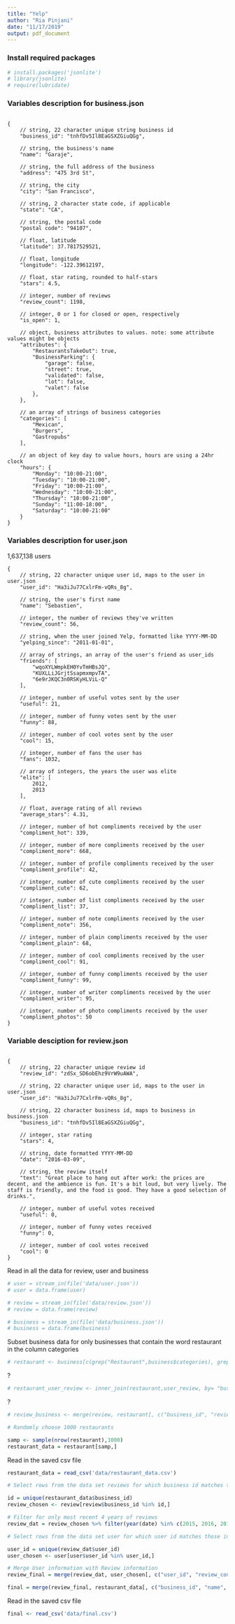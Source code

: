 ```yaml
---
title: "Yelp"
author: "Ria Pinjani"
date: "11/17/2019"
output: pdf_document
---
```


### Install required packages 

```r
# install.packages('jsonlite')
# library(jsonlite)
# require(lubridate)
```


### Variables description for business.json

```

{
    // string, 22 character unique string business id
    "business_id": "tnhfDv5Il8EaGSXZGiuQGg",

    // string, the business's name
    "name": "Garaje",

    // string, the full address of the business
    "address": "475 3rd St",

    // string, the city
    "city": "San Francisco",

    // string, 2 character state code, if applicable
    "state": "CA",

    // string, the postal code
    "postal code": "94107",

    // float, latitude
    "latitude": 37.7817529521,

    // float, longitude
    "longitude": -122.39612197,

    // float, star rating, rounded to half-stars
    "stars": 4.5,

    // integer, number of reviews
    "review_count": 1198,

    // integer, 0 or 1 for closed or open, respectively
    "is_open": 1,

    // object, business attributes to values. note: some attribute values might be objects
    "attributes": {
        "RestaurantsTakeOut": true,
        "BusinessParking": {
            "garage": false,
            "street": true,
            "validated": false,
            "lot": false,
            "valet": false
        },
    },

    // an array of strings of business categories
    "categories": [
        "Mexican",
        "Burgers",
        "Gastropubs"
    ],

    // an object of key day to value hours, hours are using a 24hr clock
    "hours": {
        "Monday": "10:00-21:00",
        "Tuesday": "10:00-21:00",
        "Friday": "10:00-21:00",
        "Wednesday": "10:00-21:00",
        "Thursday": "10:00-21:00",
        "Sunday": "11:00-18:00",
        "Saturday": "10:00-21:00"
    }
}

```

### Variables description for user.json

1,637,138 users

```
{
    // string, 22 character unique user id, maps to the user in user.json
    "user_id": "Ha3iJu77CxlrFm-vQRs_8g",

    // string, the user's first name
    "name": "Sebastien",

    // integer, the number of reviews they've written
    "review_count": 56,

    // string, when the user joined Yelp, formatted like YYYY-MM-DD
    "yelping_since": "2011-01-01",

    // array of strings, an array of the user's friend as user_ids
    "friends": [
        "wqoXYLWmpkEH0YvTmHBsJQ",
        "KUXLLiJGrjtSsapmxmpvTA",
        "6e9rJKQC3n0RSKyHLViL-Q"
    ],

    // integer, number of useful votes sent by the user
    "useful": 21,

    // integer, number of funny votes sent by the user
    "funny": 88,

    // integer, number of cool votes sent by the user
    "cool": 15,

    // integer, number of fans the user has
    "fans": 1032,

    // array of integers, the years the user was elite
    "elite": [
        2012,
        2013
    ],

    // float, average rating of all reviews
    "average_stars": 4.31,

    // integer, number of hot compliments received by the user
    "compliment_hot": 339,

    // integer, number of more compliments received by the user
    "compliment_more": 668,

    // integer, number of profile compliments received by the user
    "compliment_profile": 42,

    // integer, number of cute compliments received by the user
    "compliment_cute": 62,

    // integer, number of list compliments received by the user
    "compliment_list": 37,

    // integer, number of note compliments received by the user
    "compliment_note": 356,

    // integer, number of plain compliments received by the user
    "compliment_plain": 68,

    // integer, number of cool compliments received by the user
    "compliment_cool": 91,

    // integer, number of funny compliments received by the user
    "compliment_funny": 99,

    // integer, number of writer compliments received by the user
    "compliment_writer": 95,

    // integer, number of photo compliments received by the user
    "compliment_photos": 50
}
```


### Variable desciption for review.json

```

{
    // string, 22 character unique review id
    "review_id": "zdSx_SD6obEhz9VrW9uAWA",

    // string, 22 character unique user id, maps to the user in user.json
    "user_id": "Ha3iJu77CxlrFm-vQRs_8g",

    // string, 22 character business id, maps to business in business.json
    "business_id": "tnhfDv5Il8EaGSXZGiuQGg",

    // integer, star rating
    "stars": 4,

    // string, date formatted YYYY-MM-DD
    "date": "2016-03-09",

    // string, the review itself
    "text": "Great place to hang out after work: the prices are decent, and the ambience is fun. It's a bit loud, but very lively. The staff is friendly, and the food is good. They have a good selection of drinks.",

    // integer, number of useful votes received
    "useful": 0,

    // integer, number of funny votes received
    "funny": 0,

    // integer, number of cool votes received
    "cool": 0
}

```





Read in all the data for review, user and business


```r

# user = stream_in(file('data/user.json')) 
# user = data.frame(user)

# review = stream_in(file('data/review.json')) 
# review = data.frame(review)

# business = stream_in(file('data/business.json')) 
# business = data.frame(business)
```

Subset business data for only businesses that contain the word restaurant in the column categories

```r
# restaurant <- business[c(grep("Restaurant",business$categories), grep("Restaurants",business$categories)),]
```

?

```r
# restaurant_user_review <- inner_join(restaurant,user_review, by= "business_id")
```

?

```r
# review_business <- merge(review, restaurant[, c("business_id", "review_count", "stars", "city", "state", "address")], by = "business_id", all = T)


```


```r
# Randomly choose 1000 restaurants

samp <- sample(nrow(restaurant),1000)
restaurant_data = restaurant[samp,]
```


Read in the saved csv file

```r

restaurant_data = read_csv('data/restaurant_data.csv')

```



```r
# Select rows from the data set reviews for which business id matches those in restaraunt_data

id = unique(restaurant_data$business_id)
review_chosen <- review[review$business_id %in% id,]

# Filter for only most recent 4 years of reviews
review_dat = review_chosen %>% filter(year(date) %in% c(2015, 2016, 2017, 2018))

# Select rows from the data set user for which user id matches those in review_dat

user_id = unique(review_dat$user_id)
user_chosen <- user[user$user_id %in% user_id,]

# Merge User information with Review information
review_final = merge(review_dat, user_chosen[, c("user_id", "review_count", "yelping_since", "average_stars", "elite", "fans", "average_stars")], by = "user_id", all = T)

final = merge(review_final, restaurant_data[, c("business_id", "name", "city", "state", "stars")], by = "business_id", all = T)
```


Read in the saved csv file

```r
final <- read_csv('data/final.csv')
```






